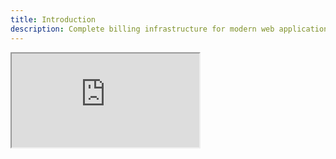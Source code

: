 ```yaml
---
title: Introduction
description: Complete billing infrastructure for modern web applications with React components, CLI tooling, and full-stack integration
---
```



<div style={{ position: 'relative', paddingBottom: '56.25%', height: 0, overflow: 'hidden', borderRadius: 12 }}>
  <iframe
    src="https://www.youtube.com/embed/32RVbEllEi0"
    title="Billing SDK Overview"
    style={{ position: 'absolute', top: 0, left: 0, width: '100%', height: '100%', border: 0 }}
    allow="accelerometer; autoplay; clipboard-write; encrypted-media; gyroscope; picture-in-picture; web-share"
    referrerPolicy="strict-origin-when-cross-origin"
    allowFullScreen
  />
</div>

Billing SDK is a **complete billing infrastructure solution** that combines modern React components with powerful CLI tooling and full-stack integration, designed to help you ship billing features faster than ever.

Whether you're building a SaaS startup or adding billing to an existing application, Billing SDK provides everything you need: beautiful, production-ready UI components, automated project setup, and seamless payment provider integration.

<Callout title="Built on shadcn/ui">
  All components are built on top of shadcn/ui primitives for consistent design and seamless integration with your existing projects.
</Callout>

## What's Included

Billing SDK provides a complete billing ecosystem with multiple tools and components:

<Cards>
  <Card title="🎨 UI Components Library">
    Beautiful, production-ready billing components including pricing tables, subscription management, usage meters, and cancellation flows.
  </Card>

  <Card title="🛠️ CLI Tool">
    Powerful command-line interface for project initialization, component installation, and framework integration with payment providers.
  </Card>

  <Card title="⚡ Framework Templates">
    Pre-built templates for Next.js with complete API routes, webhooks, and payment provider integration for Dodo Payments.
  </Card>

  <Card title="🔧 Full-Stack Integration">
    Ready-to-use API endpoints for checkout, customer management, product catalog, and webhook handling.
  </Card>

  <Card title="📊 Component Registry">
    Centralized registry system for distributing and managing billing components across projects.
  </Card>

  <Card title="🎯 Developer Experience">
    TypeScript-first approach with comprehensive documentation, examples, and automated setup workflows.
  </Card>
</Cards>

## Component Categories

### Pricing & Conversion
- **Pricing Tables**: Multiple variants (1-column, 2-column, 3-column) with themes and responsive design
- **Banners**: Promotional and notification banners for marketing campaigns

### Subscription Management
- **Subscription Dashboard**: Complete interface for managing active subscriptions
- **Plan Updates**: Upgrade/downgrade flows with confirmation dialogs
- **Payment Methods**: Secure payment method selection and management
- **Invoice History**: Customer invoice display and download capabilities

### Usage & Analytics
- **Usage Meters**: Linear and circular progress indicators for quota tracking
- **Usage Tables**: Detailed usage statistics and consumption reports

### Customer Experience
- **Cancellation Flow**: User-friendly cancellation with retention features
- **Customer Portal**: Self-service account management interface

## Quick Start Options

Choose the approach that fits your project:

### 🚀 New Project (Recommended)
```bash
npx @billingsdk/cli init
```
Perfect for starting fresh with complete billing infrastructure, API routes, and payment integration.

### 🔧 Existing Project
```bash
npx @billingsdk/cli add pricing-table-one
```
Add individual components to your current setup using the CLI or shadcn/ui registry.

### 📚 Manual Installation
```bash
npx shadcn@latest add @billingsdk/component-name
```
Install components directly using shadcn/ui for maximum flexibility.

## Key Features

### Developer Experience
- 🛠️ **CLI Tool** - Interactive setup, component management, and project scaffolding
- ⚡ **One-Command Setup** - Initialize complete billing infrastructure instantly
- 📚 **Comprehensive Documentation** - Guides, examples, and API references
- 🛡️ **TypeScript First** - Full type safety and excellent IDE support

### Component Library
- 🎨 **Multiple Themes** - Classic, minimal, and custom theme variants
- 📱 **Responsive Design** - Mobile-first approach that works across all devices
- 🔧 **Highly Customizable** - CSS variables and theme customization
- 🎯 **Accessibility Ready** - WCAG compliant components with keyboard navigation

### Full-Stack Integration
- 🔌 **Payment Providers** - Ready-to-use Dodo Payments integration
- 🪝 **Webhook Handling** - Automated webhook processing and signature verification
- 📊 **API Routes** - Complete REST API for billing operations
- 🔄 **Real-time Updates** - Live subscription status and usage tracking

### Enterprise Ready
- 🏗️ **Production Tested** - Battle-tested components used in production
- 📈 **Scalable Architecture** - Built to handle high-traffic billing operations
- 🔒 **Security Focused** - Secure payment processing and data handling
- 🎛️ **Monitoring Ready** - Built-in logging and error tracking

## Core Concepts

### Plan Interface
The **[Plan Interface](/docs/interfaces)** is the core data structure that powers all billing components. It defines pricing plans with features, pricing tiers, billing information, and subscription details used consistently across the entire component library.

### Component Registry
Billing SDK uses a sophisticated **[Component Registry](/docs/cli#component-registry)** system that allows for:
- Centralized component distribution
- Version management and updates
- Automated dependency resolution
- Consistent theming across all components

### Framework Integration
Seamless integration with modern frameworks:
- ✅ **Next.js** (App Router) - Full support with API routes and server actions
- 🚧 **Express.js** - Backend API integration (coming soon)
- 🚧 **Additional Frameworks** - Based on community demand

## AI-Ready Documentation

Billing SDK provides an **[LLMs-full.txt](https://billingsdk.com/llms-full.txt)** file that helps AI models understand how to interact with these components. This enables better AI-assisted development and automated code generation.

## Prerequisites

While not strictly required, familiarity with these technologies will enhance your experience:
- **React** - Component composition and state management
- **TypeScript** - Type safety and better developer experience
- **Tailwind CSS** - Styling and theming customization
- **Next.js** - Full-stack application development

Ready to get started? Choose your path above or explore the **[CLI documentation](/docs/cli)** for detailed setup instructions.

